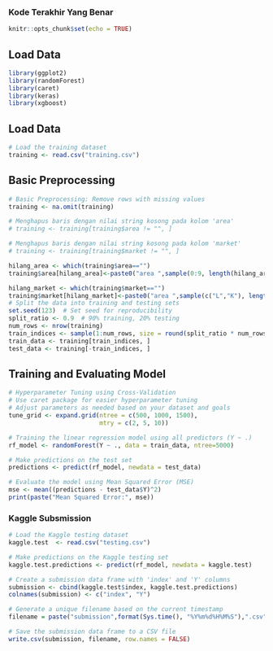 ### Kode Terakhir Yang Benar
```r
knitr::opts_chunk$set(echo = TRUE)
```

## Load Data

```r
library(ggplot2)
library(randomForest)
library(caret)
library(keras)
library(xgboost)
```

## Load Data 

```r
# Load the training dataset
training <- read.csv("training.csv") 
```

 
## Basic Preprocessing

```r
# Basic Preprocessing: Remove rows with missing values
training <- na.omit(training)

# Menghapus baris dengan nilai string kosong pada kolom 'area'
# training <- training[training$area != "", ]

# Menghapus baris dengan nilai string kosong pada kolom 'market'
# training <- training[training$market != "", ]

hilang_area <- which(training$area=="")
training$area[hilang_area]<-paste0("area ",sample(0:9, length(hilang_area),replace = TRUE))

hilang_market <- which(training$market=="")
training$market[hilang_market]<-paste0("area ",sample(c("L","K"), length(hilang_market),replace = TRUE))
# Split the data into training and testing sets
set.seed(123)  # Set seed for reproducibility
split_ratio <- 0.9  # 90% training, 20% testing
num_rows <- nrow(training)
train_indices <- sample(1:num_rows, size = round(split_ratio * num_rows))
train_data <- training[train_indices, ]
test_data <- training[-train_indices, ]

```

## Training and Evaluating Model

```r
# Hyperparameter Tuning using Cross-Validation
# Use caret package for easier hyperparameter tuning
# Adjust parameters as needed based on your dataset and goals
tune_grid <- expand.grid(ntree = c(500, 1000, 1500),
                         mtry = c(2, 5, 10))

# Training the linear regression model using all predictors (Y ~ .)
rf_model <- randomForest(Y ~ ., data = train_data, ntree=5000)
```

```r
# Make predictions on the test set
predictions <- predict(rf_model, newdata = test_data)

# Evaluate the model using Mean Squared Error (MSE)
mse <- mean((predictions - test_data$Y)^2)
print(paste("Mean Squared Error:", mse))
```

### Kaggle Subsmission

```r
# Load the Kaggle testing dataset
kaggle.test  <- read.csv("testing.csv") 

# Make predictions on the Kaggle testing set
kaggle.test.predictions <- predict(rf_model, newdata = kaggle.test)

# Create a submission data frame with 'index' and 'Y' columns
submission <- cbind(kaggle.test$index, kaggle.test.predictions)
colnames(submission) <- c("index", "Y")

# Generate a unique filename based on the current timestamp
filename = paste("submission",format(Sys.time(), "%Y%m%d%H%M%S"),".csv", sep="")

# Save the submission data frame to a CSV file
write.csv(submission, filename, row.names = FALSE)
```